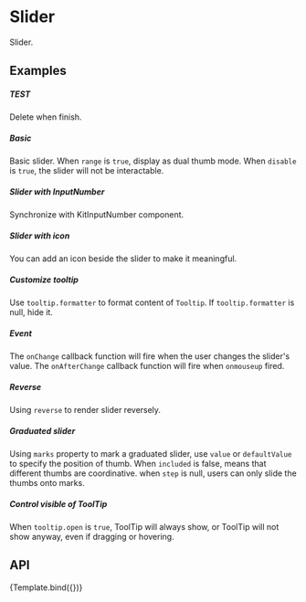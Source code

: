 
<Meta
    title="Design System/DataEntry/Slider"
    argTypes={argTypes}
/>

# Slider

Slider.

## Examples

##### TEST
Delete when finish.

<CustomCanvas content={Exemples.Test} source={Sources.Test} />

##### Basic
Basic slider. When `range` is `true`, display as dual thumb mode. When `disable` is `true`, the slider will not be interactable.

<CustomCanvas content={Exemples.Basic} source={Sources.Basic} />

##### Slider with InputNumber
Synchronize with KitInputNumber component.

<CustomCanvas content={Exemples.WithInputNumber} source={Sources.WithInputNumber} />

##### Slider with icon
You can add an icon beside the slider to make it meaningful.

<CustomCanvas content={Exemples.WithIcon} source={Sources.WithIcon} />

##### Customize tooltip
Use `tooltip.formatter` to format content of `Tooltip`. If `tooltip.formatter` is null, hide it.

<CustomCanvas content={Exemples.Formatter} source={Sources.Formatter} />

##### Event
The `onChange` callback function will fire when the user changes the slider's value. The `onAfterChange` callback function will fire when `onmouseup` fired.

<CustomCanvas content={Exemples.Events} source={Sources.Events} />

##### Reverse
Using `reverse` to render slider reversely.

<CustomCanvas content={Exemples.Reversed} source={Sources.Reversed} />

##### Graduated slider
Using `marks` property to mark a graduated slider, use `value` or `defaultValue` to specify the position of thumb. When `included` is false, means that different thumbs are coordinative. when `step` is null, users can only slide the thumbs onto marks.

<CustomCanvas content={Exemples.Graduated} source={Sources.Graduated} />

##### Control visible of ToolTip
When `tooltip.open` is `true`, ToolTip will always show, or ToolTip will not show anyway, even if dragging or hovering.
<CustomCanvas content={Exemples.VisibleTooltip} source={Sources.VisibleTooltip} />


## API

<Canvas>
    <Story name="Slider">{Template.bind({})}</Story>
</Canvas>

<Controls story="Slider" />
